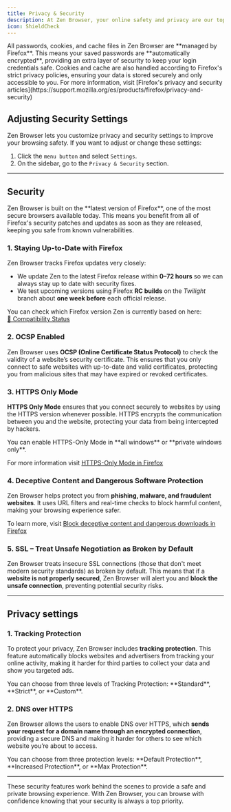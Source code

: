 ```yaml
---
title: Privacy & Security
description: At Zen Browser, your online safety and privacy are our top priorities. We've implemented a range of security features to ensure you're protected while browsing.
icon: ShieldCheck
---
```


<Callout title="Regarding passwords, cookies, and cache management">
All passwords, cookies, and cache files in Zen Browser are **managed by Firefox**. This means your saved passwords are **automatically encrypted**, providing an extra layer of security to keep your login credentials safe. Cookies and cache are also handled according to Firefox's strict privacy policies, ensuring your data is stored securely and only accessible to you.
For more information, visit [Firefox's privacy and security articles](https://support.mozilla.org/es/products/firefox/privacy-and-security)
</Callout>

## Adjusting Security Settings

Zen Browser lets you customize privacy and security settings to improve your browsing safety. If you want to adjust or change these settings:

1. Click the `menu button` and select `Settings`.
2. On the sidebar, go to the `Privacy & Security` section.

---

## Security

<Callout type="info" title="Latest Firefox Version">
Zen Browser is built on the **latest version of Firefox**, one of the most secure browsers available today. This means you benefit from all of Firefox's security patches and updates as soon as they are released, keeping you safe from known vulnerabilities.
</Callout>

### 1. Staying Up-to-Date with Firefox

Zen Browser tracks Firefox updates very closely:

- We update Zen to the latest Firefox release within **0–72 hours** so we can always stay up to date with security fixes.
- We test upcoming versions using Firefox **RC builds** on the *Twilight* branch about **one week before** each official release.

You can check which Firefox version Zen is currently based on here:  
[🔗 Compatibility Status](https://github.com/zen-browser/desktop/?tab=readme-ov-file#%EF%B8%8F-compatibility)

### 2. OCSP Enabled

Zen Browser uses **OCSP (Online Certificate Status Protocol)** to check the validity of a website’s security certificate. This ensures that you only connect to safe websites with up-to-date and valid certificates, protecting you from malicious sites that may have expired or revoked certificates.

### 3. HTTPS Only Mode

**HTTPS Only Mode** ensures that you connect securely to websites by using the HTTPS version whenever possible. HTTPS encrypts the communication between you and the website, protecting your data from being intercepted by hackers.

<Callout type="info">
You can enable HTTPS-Only Mode in **all windows** or **private windows only**.
</Callout>

For more information visit [HTTPS-Only Mode in Firefox](https://support.mozilla.org/en-US/kb/https-only-prefs)

### 4. Deceptive Content and Dangerous Software Protection

Zen Browser helps protect you from **phishing, malware, and fraudulent websites**. It uses URL filters and real-time checks to block harmful content, making your browsing experience safer.

To learn more, visit [Block deceptive content and dangerous downloads in Firefox](https://support.mozilla.org/en-US/kb/block-deceptive-content-and-dangerous-downloads-firefox)

### 5. SSL – Treat Unsafe Negotiation as Broken by Default

Zen Browser treats insecure SSL connections (those that don't meet modern security standards) as broken by default. This means that if a **website is not properly secured**, Zen Browser will alert you and **block the unsafe connection**, preventing potential security risks.

---

## Privacy settings

### 1. Tracking Protection

To protect your privacy, Zen Browser includes **tracking protection**. This feature automatically blocks websites and advertisers from tracking your online activity, making it harder for third parties to collect your data and show you targeted ads.

<Callout type="info">
You can choose from three levels of Tracking Protection: **Standard**, **Strict**, or **Custom**.
</Callout>

### 2. DNS over HTTPS

Zen Browser allows the users to enable DNS over HTTPS, which **sends your request for a domain name through an encrypted connection**, providing a secure DNS and making it harder for others to see which website you’re about to access.

<Callout type="info">
You can choose from three protection levels: **Default Protection**, **Increased Protection**, or **Max Protection**.
</Callout>

---

These security features work behind the scenes to provide a safe and private browsing experience. With Zen Browser, you can browse with confidence knowing that your security is always a top priority.
